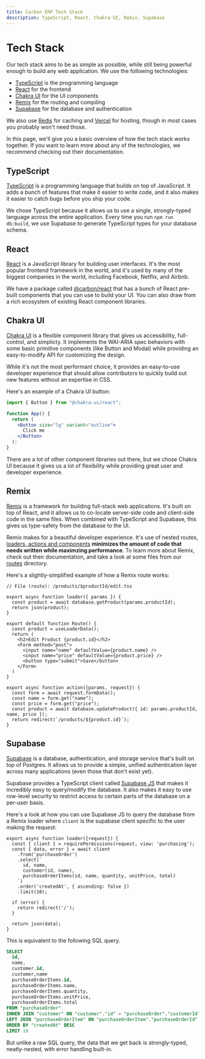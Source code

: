 ```yaml
---
title: Carbon ERP Tech Stack
description: TypeScript, React, Chakra UI, Remix, Supabase
---
```


# Tech Stack

Our tech stack aims to be as simple as possible, while still being powerful enough to build any web application. We use the following technologies:

- [TypeScript](https://www.typescriptlang.org) is the programming language
- [React](https://reactjs.org) for the frontend
- [Chakra UI](https://chakra-ui.com) for the UI components
- [Remix](https://remix.run) for the routing and compiling
- [Supabase](https://supabase.io) for the database and authentication

We also use [Redis](https://redis.io) for caching and [Vercel](https://vercel.com) for hosting, though in most cases you probably won't need those.

In this page, we'll give you a basic overview of how the tech stack works together. If you want to learn more about any of the technologies, we recommend checking out their documentation.

## TypeScript

[TypeScript](https://www.typescriptlang.org) is a programming language that builds on top of JavaScript. It adds a bunch of features that make it easier to write code, and it also makes it easier to catch bugs before you ship your code.

We chose TypeScript because it allows us to use a single, strongly-typed language across the entire application. Every time you run `npm run db:build`, we use Supabase to generate TypeScript types for your database schema.

## React

[React](https://reactjs.org) is a JavaScript library for building user interfaces. It's the most popular frontend framework in the world, and it's used by many of the biggest companies in the world, including Facebook, Netflix, and Airbnb.

We have a package called [@carbon/react](https://github.com/barbinbrad/carbon/tree/main/packages/react/src) that has a bunch of React pre-built components that you can use to build your UI. You can also draw from a rich ecosystem of existing React component libraries.

## Chakra UI

[Chakra UI](https://chakra-ui.com) is a flexible component library that gives us accessibility, full-control, and simplicty. It implements the WAI-ARIA spec behaviors with some basic primitive components (like Button and Modal) while providing an easy-to-modify API for customizing the design.

While it's not the most performant choice, it provides an easy-to-use developer experience that should allow contributors to quickly build out new features without an expertise in CSS.

Here's an example of a Chakra UI button:

```jsx
import { Button } from "@chakra-ui/react";

function App() {
  return (
    <Button size="lg" variant="outline">
      Click me
    </Button>
  );
}
```

There are a lot of other component libraries out there, but we chose Chakra UI because it gives us a lot of flexibility while providing great user and developer experience.

## Remix

[Remix](https://remix.run) is a framework for building full-stack web applications. It's built on top of React, and it allows us to co-locate server-side code and client-side code in the same files. When combined with TypeScript and Supabase, this gives us type-safety from the database to the UI.

Remix makes for a beautiful developer experience. It's use of nested routes, [loaders, actions and components](https://remix.run/blog/remix-data-flow) **minimizes the amount of code that needs written while maximzing performance**. To learn more about Remix, check out their documentation, and take a look at some files from our [routes](https://github.com/barbinbrad/carbon/tree/main/apps/carbon/app/routes) directory.

Here's a slightly-simplified example of how a Remix route works:

```tsx
// File (route): /products/$productId/edit.tsx

export async function loader({ params }) {
  const product = await database.getProduct(params.productId);
  return json(product);
}

export default function Route() {
  const product = useLoaderData();
  return (
    <h2>Edit Product {product.id}</h2>
    <Form method="post">
      <input name="name" defaultValue={product.name} />
      <input name="price" defaultValue={product.price} />
      <button type="submit">Save</button>
    </Form>
  )
}

export async function action({params, request}) {
  const form = await request.formData();
  const name = form.get("name");
  const price = form.get("price");
  const product = await database.updateProduct({ id: params.productId, name, price });
  return redirect(`/products/${product.id}`);
}
```

## Supabase

[Supabase](https://supabase.io) is a database, authentication, and storage service that's built on top of Postgres. It allows us to provide a simple, unified authentication layer across many applications (even those that don't exist yet).

Supabase provides a TypeScript client called [Supabase JS](https://supabase.com/docs/reference/javascript/typescript-support) that makes it incredibly easy to query/modify the database. It also makes it easy to use row-level security to restrict access to certain parts of the database on a per-user basis.

Here's a look at how you can use Supabase JS to query the database from a Remix loader where `client` is the supabase client specific to the user making the request:

```tsx
export async function loader({request}) {
  const { client } = requirePermissions(request, view: 'purchasing');
  const { data, error } = await client
    .from('purchaseOrder')
    .select(`
      id, name,
      customer(id, name),
      purchaseOrderItems(id, name, quantity, unitPrice, total)
    `)
    .order('createdAt', { ascending: false })
    .limit(10);

  if (error) {
    return redirect('/');
  }

  return json(data);
}
```

This is equivalent to the following SQL query.

```sql
SELECT
  id,
  name,
  customer.id,
  customer,name
  purchaseOrderItems.id,
  purchaseOrderItems.name,
  purchaseOrderItems.quantity,
  purchaseOrderItems.unitPrice,
  purchaseOrderItems.total
FROM "purchaseOrder"
INNER JOIN "customer" ON "customer"."id" = "purchaseOrder"."customerId"
LEFT JOIN "purchaseOrderItem" ON "purchaseOrderItem"."purchaseOrderId" = "purchaseOrder"."id"
ORDER BY "createdAt" DESC
LIMIT 10
```

But unlike a raw SQL query, the data that we get back is strongly-typed, neatly-nested, with error handling built-in.
